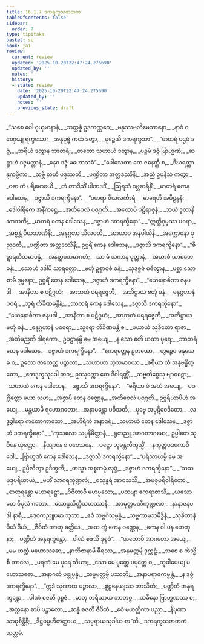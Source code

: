 ```yaml
---
title: 16.1.7 ဒကရက္ခသဇာတက
tableOfContents: false
sidebar:
  order: 7
type: tipitaka
basket: su
book: ja1
review:
  current: review
  updated: '2025-10-20T22:47:24.275690'
  updated_by: ''
  notes: ''
  history:
  - state: review
    date: '2025-10-20T22:47:24.275690'
    updated_by: ''
    notes: ''
    previous_state: draft
---
```



<DynamicBreadcrumb />


<ReviewStatus review={frontmatter.review} showDetails={true} />

<HypothesisAnnotation frontmatter={frontmatter} />

<Division number="224" book="ja1" e="ch" v="22" p="384">

<Paragraph number="3485" type="verses" book="ja1">
_“သစေ ဝေါ ဝုယှမာနာနံ,_  
_သတ္တန္နံ ဥဒကဏ္ဏဝေ;_  
_မနုဿဗလိမေသာနော,_  
_နာဝံ ဂဏှေယျ ရက္ခသော;_  
_အနုပုဗ္ဗံ ကထံ ဒတွာ,_  
_မုဉ္စေသိ ဒကရက္ခသာ”._  

</Paragraph>

</Division>
<Division number="225" book="ja1" e="ch" v="22" p="384">

<Paragraph number="3486" type="verses" book="ja1">
_“မာတရံ ပဌမံ ဒဇ္ဇံ,_  
_ဘရိယံ ဒတွာန ဘာတရံ;_  
_တတော သဟာယံ ဒတွာန,_  
_ပဉ္စမံ ဒဇ္ဇံ ဗြာဟ္မဏံ;_  
_ဆဋ္ဌာဟံ ဒဇ္ဇမတ္တာနံ,_  
_နေဝ ဒဇ္ဇံ မဟောသဓံ”._  

</Paragraph>

</Division>
<Division number="226" book="ja1" e="ch" v="22" p="384">

<Paragraph number="3487" type="verses" book="ja1">
_“ပေါသေတာ တေ ဇနေတ္တီ စ,_  
_ဒီဃရတ္တာနုကမ္ပိကာ;_  
_ဆဗ္ဘီ တယိ ပဒုဿတိ,_  
_ပဏ္ဍိတာ အတ္ထဒဿိနီ;_  
_အညံ ဥပနိသံ ကတွာ,_  
_ဝဓာ တံ ပရိမောစယိ._  

</Paragraph>

</Division>
<Division number="227" book="ja1" e="ch" v="22" p="384">

<Paragraph number="3488" type="verses" book="ja1">
_တံ တာဒိသိံ ပါဏဒဒိံ,_  
_ဩရသံ ဂဗ္ဘဓာရိနိံ;_  
_မာတရံ ကေန ဒေါသေန,_  
_ဒဇ္ဇာသိ ဒကရက္ခိနော”._  

</Paragraph>

</Division>
<Division number="228" book="ja1" e="ch" v="22" p="384">

<Paragraph number="3489" type="verses" book="ja1">
_“ဒဟရာ ဝိယလင်္ကာရံ,_  
_ဓာရေတိ အပိဠန္ဓနံ;_  
_ဒေါဝါရိကေ အနီကဋ္ဌေ,_  
_အတိဝေလံ ပဇဂ္ဃတိ._  

</Paragraph>

</Division>
<Division number="229" book="ja1" e="ch" v="22" p="385">

<Paragraph number="3490" type="verses" book="ja1">
_အထောပိ ပဋိရာဇူနံ,_  
_သယံ ဒူတာနိ သာသတိ;_  
_မာတရံ တေန ဒေါသေန,_  
_ဒဇ္ဇာဟံ ဒကရက္ခိနော”._  

</Paragraph>

</Division>
<Division number="230" book="ja1" e="ch" v="22" p="385">

<Paragraph number="3491" type="verses" book="ja1">
_“ဣတ္ထိဂုမ္ဗဿ ပဝရာ,_  
_အစ္စန္တံ ပိယဘာဏိနီ;_  
_အနုဂ္ဂတာ သီလဝတီ,_  
_ဆာယာဝ အနပါယိနီ._  

</Paragraph>

</Division>
<Division number="231" book="ja1" e="ch" v="22" p="385">

<Paragraph number="3492" type="verses" book="ja1">
_အက္ကောဓနာ ပုညဝတီ,_  
_ပဏ္ဍိတာ အတ္ထဒဿိနီ;_  
ဥဗ္ဗရိံ ကေန ဒေါသေန,_  
_ဒဇ္ဇာသိ ဒကရက္ခိနော”._  

</Paragraph>

</Division>
<Division number="232" book="ja1" e="ch" v="22" p="385">

<Paragraph number="3493" type="verses" book="ja1">
_“ခိဍ္ဍာရတိသမာပန္နံ,_  
_အနတ္ထဝသမာဂတံ;_  
_သာ မံ သကာန ပုတ္တာနံ,_  
_အယာစံ ယာစတေ ဓနံ._  

</Paragraph>

</Division>
<Division number="233" book="ja1" e="ch" v="22" p="385">

<Paragraph number="3494" type="verses" book="ja1">
_သောဟံ ဒဒါမိ သာရတ္တော,_  
_ဗဟုံ ဥစ္စာဝစံ ဓနံ;_  
_သုဒုစ္စဇံ စဇိတွာန,_  
_ပစ္ဆာ သောစာမိ ဒုမ္မနော;_  
ဥဗ္ဗရိံ တေန ဒေါသေန,_  
_ဒဇ္ဇာဟံ ဒကရက္ခိနော”._  

</Paragraph>

</Division>
<Division number="234" book="ja1" e="ch" v="22" p="385">

<Paragraph number="3495" type="verses" book="ja1">
_“ယေနောစိတာ ဇနပဒါ,_  
_အာနီတာ စ ပဋိဂ္ဂဟံ;_  
_အာဘတံ ပရရဇ္ဇေဘိ,_  
_အဘိဋ္ဌာယ ဗဟုံ ဓနံ._  

</Paragraph>

</Division>
<Division number="235" book="ja1" e="ch" v="22" p="385">

<Paragraph number="3496" type="verses" book="ja1">
_ဓနုဂ္ဂဟာနံ ပဝရံ,_  
_သူရံ တိခိဏမန္တိနံ;_  
_ဘာတရံ ကေန ဒေါသေန,_  
_ဒဇ္ဇာသိ ဒကရက္ခိနော”._  

</Paragraph>

</Division>
<Division number="236" book="ja1" e="ch" v="22" p="385">

<Paragraph number="3497" type="verses" book="ja1">
_“ယေနောစိတာ ဇနပဒါ,_  
_အာနီတာ စ ပဋိဂ္ဂဟံ;_  
_အာဘတံ ပရရဇ္ဇေဘိ,_  
_အဘိဋ္ဌာယ ဗဟုံ ဓနံ._  

</Paragraph>

</Division>
<Division number="237" book="ja1" e="ch" v="22" p="385">

<Paragraph number="3498" type="verses" book="ja1">
_ဓနုဂ္ဂဟာနံ ပဝရော,_  
_သူရော တိခိဏမန္တိ စ;_  
_မယာယံ သုခိတော ရာဇာ,_  
_အတိမညတိ ဒါရကော._  

</Paragraph>

</Division>
<Division number="238" book="ja1" e="ch" v="22" p="385">

<Paragraph number="3499" type="verses" book="ja1">
ဥပဋ္ဌာနမ္ပိ မေ အယျေ,_  
_န သော ဧတိ ယထာ ပုရေ;_  
_ဘာတရံ တေန ဒေါသေန,_  
_ဒဇ္ဇာဟံ ဒကရက္ခိနော”._  

</Paragraph>

</Division>
<Division number="239" book="ja1" e="ch" v="22" p="385">

<Paragraph number="3500" type="verses" book="ja1">
_“ဧကရတ္တေန ဥဘယော,_  
_တွဉ္စေဝ ဓနုသေခ စ;_  
ဥဘော ဇာတေတ္ထ ပဉ္စာလာ,_  
_သဟာယာ သုသမာဝယာ._  

</Paragraph>

</Division>
<Division number="240" book="ja1" e="ch" v="22" p="386">

<Paragraph number="3501" type="verses" book="ja1">
_စရိယာ တံ အနုဗန္ဓိတ္ထော,_  
_ဧကဒုက္ခသုခေါ တဝ;_  
ဥဿုက္ကော တေ ဒိဝါရတ္တိံ,_  
_သဗ္ဗကိစ္စေသု ဗျာဝဋော;_  
_သဟာယံ ကေန ဒေါသေန,_  
_ဒဇ္ဇာသိ ဒကရက္ခိနော”._  

</Paragraph>

</Division>
<Division number="241" book="ja1" e="ch" v="22" p="386">

<Paragraph number="3502" type="verses" book="ja1">
_“စရိယာ မံ အယံ အယျေ,_  
_ပဇဂ္ဃိတ္ထော မယာ သဟ;_  
_အဇ္ဇာပိ တေန ဝဏ္ဏေန,_  
_အတိဝေလံ ပဇဂ္ဃတိ._  

</Paragraph>

</Division>
<Division number="242" book="ja1" e="ch" v="22" p="386">

<Paragraph number="3503" type="verses" book="ja1">
ဥဗ္ဗရိယာပိဟံ အယျေ,_  
_မန္တယာမိ ရဟောဂတော;_  
_အနာမန္တော ပဝိသတိ,_  
_ပုဗ္ဗေ အပ္ပဋိဝေဒိတော._  

</Paragraph>

</Division>
<Division number="243" book="ja1" e="ch" v="22" p="386">

<Paragraph number="3504" type="verses" book="ja1">
_လဒ္ဓဒွါရော ကတောကာသော,_  
_အဟိရိကံ အနာဒရံ;_  
_သဟာယံ တေန ဒေါသေန,_  
_ဒဇ္ဇာဟံ ဒကရက္ခိနော”._  

</Paragraph>

</Division>
<Division number="244" book="ja1" e="ch" v="22" p="386">

<Paragraph number="3505" type="verses" book="ja1">
_“ကုသလော သဗ္ဗနိမိတ္တာနံ,_  
_ရုတညူ အာဂတာဂမော;_  
ဥပ္ပါတေ သုပိနေ ယုတ္တော,_  
_နိယျာနေ စ ပဝေသနေ._  

</Paragraph>

</Division>
<Division number="245" book="ja1" e="ch" v="22" p="386">

<Paragraph number="3506" type="verses" book="ja1">
_ပဋ္ဌော ဘူမန္တလိက္ခသ္မိံ,_  
_နက္ခတ္တပဒကောဝိဒေါ;_  
_ဗြာဟ္မဏံ ကေန ဒေါသေန,_  
_ဒဇ္ဇာသိ ဒကရက္ခိနော”._  

</Paragraph>

</Division>
<Division number="246" book="ja1" e="ch" v="22" p="386">

<Paragraph number="3507" type="verses" book="ja1">
_“ပရိသာယမ္ပိ မေ အယျေ,_  
ဥမ္မီလိတွာ ဥဒိက္ခတိ;_  
_တသ္မာ အစ္စဘမုံ လုဒ္ဒံ,_  
_ဒဇ္ဇာဟံ ဒကရက္ခိနော”._  

</Paragraph>

</Division>
<Division number="247" book="ja1" e="ch" v="22" p="386">

<Paragraph number="3508" type="verses" book="ja1">
_“သသမုဒ္ဒပရိယာယံ,_  
_မဟိံ သာဂရကုဏ္ဍလံ;_  
_ဝသုန္ဓရံ အာဝသသိ,_  
_အမစ္စပရိဝါရိတော._  

</Paragraph>

</Division>
<Division number="248" book="ja1" e="ch" v="22" p="386">

<Paragraph number="3509" type="verses" book="ja1">
_စာတုရန္တော မဟာရဋ္ဌော,_  
_ဝိဇိတာဝီ မဟဗ္ဗလော;_  
_ပထဗျာ ဧကရာဇာသိ,_  
_ယသော တေ ဝိပုလံ ဂတော._  

</Paragraph>

</Division>
<Division number="249" book="ja1" e="ch" v="22" p="386">

<Paragraph number="3510" type="verses" book="ja1">
_သောဠသိတ္ထိသဟဿာနိ,_  
_အာမုတ္တမဏိကုဏ္ဍလာ;_  
_နာနာဇနပဒါ နာရီ,_  
_ဒေဝကညူပမာ သုဘာ._  

</Paragraph>

</Division>
<Division number="250" book="ja1" e="ch" v="22" p="386">

<Paragraph number="3511" type="verses" book="ja1">
_ဧဝံ သဗ္ဗင်္ဂသမ္ပန္နံ,_  
_သဗ္ဗကာမသမိဒ္ဓိနံ;_  
_သုခိတာနံ ပိယံ ဒီဃံ,_  
_ဇီဝိတံ အာဟု ခတ္တိယ._  

</Paragraph>

</Division>
<Division number="251" book="ja1" e="ch" v="22" p="386">

<Paragraph number="3512" type="verses" book="ja1">
_အထ တွံ ကေန ဝဏ္ဏေန,_  
_ကေန ဝါ ပန ဟေတုနာ;_  
_ပဏ္ဍိတံ အနုရက္ခန္တော,_  
_ပါဏံ စဇသိ ဒုစ္စဇံ”._  

</Paragraph>

</Division>
<Division number="252" book="ja1" e="ch" v="22" p="387">

<Paragraph number="3513" type="verses" book="ja1">
_“ယတောပိ အာဂတော အယျေ,_  
_မမ ဟတ္ထံ မဟောသဓော;_  
_နာဘိဇာနာမိ ဓီရဿ,_  
_အနုမတ္တမ္ပိ ဒုက္ကဋံ._  

</Paragraph>

</Division>
<Division number="253" book="ja1" e="ch" v="22" p="387">

<Paragraph number="3514" type="verses" book="ja1">
_သစေ စ ကိသ္မိစိ ကာလေ,_  
_မရဏံ မေ ပုရေ သိယာ;_  
_သော မေ ပုတ္တေ ပပုတ္တေ စ,_  
_သုခါပေယျ မဟောသဓော._  

</Paragraph>

</Division>
<Division number="254" book="ja1" e="ch" v="22" p="387">

<Paragraph number="3515" type="verses" book="ja1">
_အနာဂတံ ပစ္စုပ္ပန္နံ,_  
_သဗ္ဗမတ္ထမ္ပိ ပဿတိ;_  
_အနာပရာဓကမ္မန္တံ,_  
_န ဒဇ္ဇံ ဒကရက္ခိနော”._  

</Paragraph>

</Division>
<Division number="255" book="ja1" e="ch" v="22" p="387">

<Paragraph number="3516" type="verses" book="ja1">
_“ဣဒံ သုဏာထ ပဉ္စာလာ,_  
_စူဠနေယျဿ ဘာသိတံ;_  
_ပဏ္ဍိတံ အနုရက္ခန္တော,_  
_ပါဏံ စဇတိ ဒုစ္စဇံ._  

</Paragraph>

</Division>
<Division number="256" book="ja1" e="ch" v="22" p="387">

<Paragraph number="3517" type="verses" book="ja1">
_မာတု ဘရိယာယ ဘာတုစ္စ,_  
_သခိနော ဗြာဟ္မဏဿ စ;_  
_အတ္တနော စာပိ ပဉ္စာလော,_  
_ဆန္နံ စဇတိ ဇီဝိတံ._  

</Paragraph>

</Division>
<Division number="257" book="ja1" e="ch" v="22" p="387">

<Paragraph number="3518" type="verses" book="ja1">
_ဧဝံ မဟတ္ထိကာ ပညာ,_  
_နိပုဏာ သာဓုစိန္တိနီ;_  
_ဒိဋ္ဌဓမ္မဟိတတ္ထာယ,_  
_သမ္ပရာယသုခါယ စာ”တိ._  


</Paragraph>
</Division>

<Paragraph number="3519" type="center" book="ja1">
ဒကရက္ခသဇာတကံ သတ္တမံ.
</Paragraph>